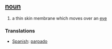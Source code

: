 == [[noun]] ==
# a thin skin membrane which moves over an [[eye]]

=== Translations ===
*[[Spanish]]: [[parpado]]